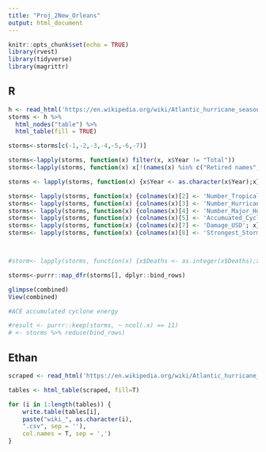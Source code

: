 ```yaml
---
title: "Proj_2New_Orleans"
output: html_document
---
```


```r
knitr::opts_chunk$set(echo = TRUE)
library(rvest)
library(tidyverse)
library(magrittr)
```

## R 

```r
h <- read_html('https://en.wikipedia.org/wiki/Atlantic_hurricane_season')
storms <- h %>%
  html_nodes("table") %>%
  html_table(fill = TRUE)

storms<-storms[c(-1,-2,-3,-4,-5,-6,-7)]

storms<-lapply(storms, function(x) filter(x, x$Year != "Total"))
storms<-lapply(storms, function(x) x[!(names(x) %in% c("Retired names", "Major landfall hurricanes","Number oftropical cyclones"))])

storms <- lapply(storms, function(x) {x$Year <- as.character(x$Year);x})

storms<- lapply(storms, function(x) {colnames(x)[2] <- 'Number_Tropical_Storms'; x})
storms<- lapply(storms, function(x) {colnames(x)[3] <- 'Number_Hurricanes'; x}) 
storms<- lapply(storms, function(x) {colnames(x)[4] <- 'Number_Major_Hurricanes'; x})
storms<- lapply(storms, function(x) {colnames(x)[5] <- 'Accumuated_Cyclone_Energy'; x})
storms<- lapply(storms, function(x) {colnames(x)[7] <- 'Damage_USD'; x})
storms<- lapply(storms, function(x) {colnames(x)[8] <- 'Strongest_Storms'; x})



#storm<- lapply(storms, function(x) {x$Deaths <- as.integer(x$Deaths);x})

storms<-purrr::map_dfr(storms[], dplyr::bind_rows)

glimpse(combined)
View(combined)

#ACE accumulated cyclone energy

#result <- purrr::keep(storms, ~ ncol(.x) == 11)
# <- storms %>% reduce(bind_rows)

```
## Ethan
```r
scraped <- read_html('https://en.wikipedia.org/wiki/Atlantic_hurricane_season')

tables <- html_table(scraped, fill=T)

for (i in 1:length(tables)) {
    write.table(tables[i], 
    paste("wiki_", as.character(i), 
    ".csv", sep = ''),
    col.names = T, sep = ',')
}

```

